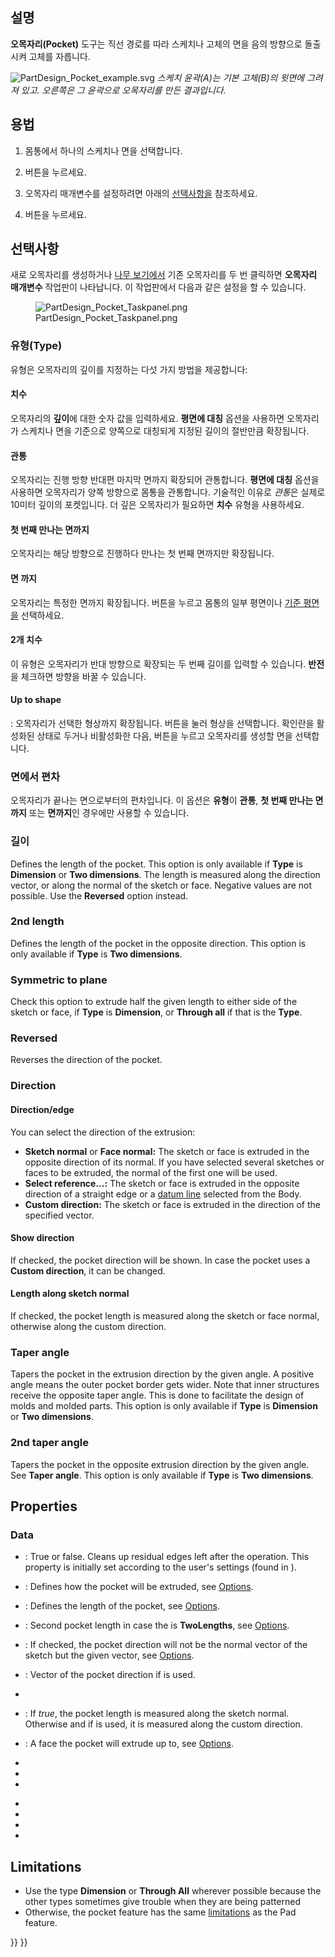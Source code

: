 <languages/>

{{Docnav
|[[PartDesign_AdditiveWedge/ko|쐐기 추가]]
|[[PartDesign_Hole/ko|구멍]]
|[[PartDesign_Workbench/ko|부품설계 작업대]]
|IconL=PartDesign_AdditiveWedge.svg
|IconR=PartDesign_Hole.svg
|IconC=Workbench_PartDesign.svg
}}

{{GuiCommand
|Name=PartDesign Pocket
|MenuLocation=부품 설계 → 뺄셈 도형특징 생성 → 오목자리
|Workbenches=[[PartDesign_Workbench/ko|부품설계 작업대]]
|SeeAlso=[[PartDesign_Pad/ko|부품설계 깔판]]
}}

<span id="Description"></span>
==설명==

'''오목자리(Pocket)''' 도구는 직선 경로를 따라 스케치나 고체의 면을 음의 방향으로 돌출시켜 고체를 자릅니다.

[[File:PartDesign Pocket example.svg|none]]
''스케치 윤곽(A)는 기본 고체(B)의 윗면에 그려져 있고. 오른쪽은 그 윤곽으로 오목자리를 만든 결과입니다.''

<span id="Usage"></span>
==용법==

# 몸통에서 하나의 스케치나 면을 선택합니다.
# {{Button|[[Image:PartDesign_Pocket.svg|16px]] 오목자리}} 버튼을 누르세요.
# 오목자리 매개변수를 설정하려면 아래의 [[#선택사항|선택사항]]을 참조하세요.
# {{Button|확인}} 버튼을 누르세요.

<span id="Options"></span>
==선택사항==

새로 오목자리를 생성하거나 [[Tree_view/ko|나무 보기]]에서 기존 오목자리를 두 번 클릭하면 '''오목자리 매개변수''' 작업판이 나타납니다. 이 작업판에서 다음과 같은 설정을 할 수 있습니다.

[[Image:PartDesign_Pocket_Taskpanel.png|frame|left]]

<span id="Type"></span>
===유형(Type)===

유형은 오목자리의 깊이를 지정하는 다섯 가지 방법을 제공합니다:

<span id="Dimension"></span>
====치수====

오목자리의 '''깊이'''에 대한 숫자 값을 입력하세요. '''평면에 대칭''' 옵션을 사용하면 오목자리가 스케치나 면을 기준으로 양쪽으로 대칭되게 지정된 길이의 절반만큼 확장됩니다.

<span id="Through_all"></span>
====관통====

오목자리는 진행 방향 반대편 마지막 면까지 확장되어 관통합니다. '''평면에 대칭''' 옵션을 사용하면 오목자리가 양쪽 방향으로 몸통을 관통합니다. 기술적인 이유로 ''관통''은 실제로 10미터 깊이의 포켓입니다. 더 깊은 오목자리가 필요하면 '''치수''' 유형을 사용하세요.

<span id="To_first"></span>
====첫 번째 만나는 면까지====

오목자리는 해당 방향으로 진행하다 만나는 첫 번째 면까지만 확장됩니다.

<span id="Up_to_face"></span>
====면 까지====

오목자리는 특정한 면까지 확장됩니다. {{Button|면 선택}} 버튼을 누르고 몸통의 일부 평면이나 [[PartDesign_Plane/ko|기준 평면]]을 선택하세요.

<span id="Two_dimensions"></span>
====2개 치수====

이 유형은 오목자리가 반대 방향으로 확장되는 두 번째 길이를 입력할 수 있습니다. '''반전'''을 체크하면 방향을 바꿀 수 있습니다.

====Up to shape====

{{versiosn/ko|1.0}}: 오목자리가 선택한 형상까지 확장됩니다. {{Button|형상 선택}} 버튼을 눌러 형상을 선택합니다. {{Button|모든 면 선택}} 확인란을 활성화된 상태로 두거나 비활성화한 다음, {{Button|선택}} 버튼을 누르고 오목자리를 생성할 면을 선택합니다.

<span id="Offset_to_face"></span>
=== 면에서 편차 ===

오목자리가 끝나는 면으로부터의 편차입니다. 이 옵션은 '''유형'''이 '''관통''', '''첫 번째 만나는 면까지''' 또는 '''면까지'''인 경우에만 사용할 수 있습니다.

<span id="Length"></span>
=== 길이 ===

Defines the length of the pocket. This option is only available if '''Type''' is '''Dimension''' or '''Two dimensions'''. The length is measured along the direction vector, or along the normal of the sketch or face. Negative values are not possible. Use the '''Reversed''' option instead.

===2nd length===

Defines the length of the pocket in the opposite direction. This option is only available if '''Type''' is '''Two dimensions'''.

=== Symmetric to plane ===

Check this option to extrude half the given length to either side of the sketch or face, if '''Type''' is '''Dimension''', or '''Through all''' if that is the '''Type'''.

=== Reversed ===

Reverses the direction of the pocket.

===Direction===

==== Direction/edge ====

You can select the direction of the extrusion:

* '''Sketch normal''' or '''Face normal:''' The sketch or face is extruded in the opposite direction of its normal. If you have selected several sketches or faces to be extruded, the normal of the first one will be used.
* '''Select reference...:''' The sketch or face is extruded in the opposite direction of a straight edge or a [[PartDesign_Line|datum line]] selected from the Body.
* '''Custom direction:''' The sketch or face is extruded in the direction of the specified vector.

==== Show direction ====

If checked, the pocket direction will be shown. In case the pocket uses a '''Custom direction''', it can be changed.

==== Length along sketch normal ====

If checked, the pocket length is measured along the sketch or face normal, otherwise along the custom direction.

=== Taper angle ===

Tapers the pocket in the extrusion direction by the given angle. A positive angle means the outer pocket border gets wider. Note that inner structures receive the opposite taper angle. This is done to facilitate the design of molds and molded parts. This option is only available if '''Type''' is '''Dimension''' or '''Two dimensions'''.

=== 2nd taper angle ===

Tapers the pocket in the opposite extrusion direction by the given angle. See '''Taper angle'''. This option is only available if '''Type''' is '''Two dimensions'''.

==Properties==

===Data===

{{TitleProperty|Part Design}}

* {{PropertyData|Refine|Bool}}: True or false. Cleans up residual edges left after the operation. This property is initially set according to the user's settings (found in {{MenuCommand|Preferences → Part Design → General → Model settings}}).

{{TitleProperty|Pocket}}

* {{PropertyData|Type|Enumeration}}: Defines how the pocket will be extruded, see [[#Options|Options]].
* {{PropertyData|Length|Length}}: Defines the length of the pocket, see [[#Options|Options]].
* {{PropertyData|Length2|Length}}: Second pocket length in case the {{PropertyData|Type}} is '''TwoLengths''', see [[#Options|Options]].
* {{PropertyData|Use Custom Vector|Bool}}: If checked, the pocket direction will not be the normal vector of the sketch but the given vector, see [[#Options|Options]].
* {{PropertyData|Direction|Vector}}: Vector of the pocket direction if {{PropertyData|Use Custom Vector}} is used.
* {{PropertyData|Reference Axis|LinkSub}}
* {{PropertyData|Along Sketch Normal|Bool}}: If ''true'', the pocket length is measured along the sketch normal. Otherwise and if {{PropertyData|Use Custom Vector}} is used, it is measured along the custom direction.
* {{PropertyData|Up To Face|LinkSub}}: A face the pocket will extrude up to, see [[#Options|Options]].
* {{PropertyData|Offset|Length}}
* {{PropertyData|Taper Angle|Angle}}
* {{PropertyData|Taper Angle2|Angle}}

{{TitleProperty|Sketch Based}}

* {{PropertyData|Profile|LinkSub}}
* {{PropertyData|Midplane|Bool}}
* {{PropertyData|Reversed|Bool}}
* {{PropertyData|Allow Multi Face|Bool}}

==Limitations==

* Use the type '''Dimension''' or '''Through All''' wherever possible because the other types sometimes give trouble when they are being patterned
* Otherwise, the pocket feature has the same [[PartDesign_Pad#Limitations|limitations]] as the Pad feature.


{{Docnav
|[[PartDesign_AdditiveWedge/ko|쐐기 추가]]
|[[PartDesign_Hole/ko|구멍]]
|[[PartDesign_Workbench/ko|부품설계 작업대]]
|IconL=PartDesign_AdditiveWedge.svg
|IconR=PartDesign_Hole.svg
|IconC=Workbench_PartDesign.svg
}}

{{PartDesign Tools navi{{#translation:}}}}
{{Userdocnavi{{#translation:}}}}